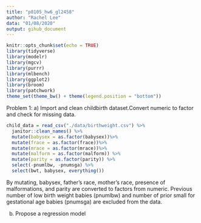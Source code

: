 ```yaml
---
title: "p8105_hw6_gl2458"
author: "Rachel Lee"
data: "01/08/2020"
output: gihub_document
---
```


```r
knitr::opts_chunk$set(echo = TRUE)
library(tidyverse)
library(modelr)
library(mgcv)
library(purrr)
library(mlbench)
library(ggplot2)
library(broom)
library(patchwork)
theme_set(theme_bw() + theme(legend.position = "bottom"))
```

Problem 1: 
a) Import and clean childbirth dataset.Convert numeric to factor and check for missing data. 

```r
child_data = read_csv("./data/birthweight.csv") %>% 
  janitor::clean_names() %>% 
  mutate(babysex = as.factor(babysex))%>% 
  mutate(frace = as.factor(frace))%>% 
  mutate(mrace = as.factor(mrace))%>% 
  mutate(malform = as.factor(malform)) %>% 
  mutate(parity = as.factor(parity)) %>% 
  select(-pnumlbw, -pnumsga) %>%  
  select(bwt, babysex, everything())
```

By mutating, babysex, father's race, mother's race, presence of malformations, and parity are converted to factors from numeric. Previous number of low birth weight babies (pnumlbw) and number of prior small for gestational age babies (pnumsga) are excluded from the data.


b) Propose a regression model

